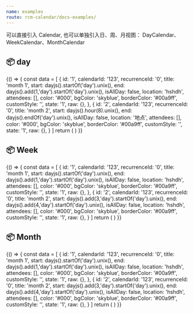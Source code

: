 ```yaml
---
name: examples
route: rcm-calendar/docs-examples/
---
```


可以直接引入 Calendar, 也可以单独引入日、周、月视图： DayCalendar、WeekCalendar、MonthCalendar


## 📦 day

<Playground>
    {() => {
        const data = [
            {
            id: '1',
            calendarId: '123',
            recurrenceId: '0',
            title: 'month 1',
            start: dayjs().startOf('day').unix(),
            end: dayjs().add(1,'day').startOf('day').unix(),
            isAllDay: false,
            location: 'hshdh',
            attendees: [],
            color: '#000',
            bgColor: 'skyblue',
            borderColor: '#00a9ff',
            customStyle: '',
            state: '1',
            raw: {},
            },
            {
            id: '2',
            calendarId: '123',
            recurrenceId: '0',
            title: 'month 2',
            start: dayjs().hour(8).unix(),
            end: dayjs().endOf('day').unix(),
            isAllDay: false,
            location: '地点',
            attendees: [],
            color: '#000',
            bgColor: 'skyblue',
            borderColor: '#00a9ff',
            customStyle: '',
            state: '1',
            raw: {},
            }
        ]
        return (
             <DayCalendar 
                date={dayjs()}
                isWhichHour={"24"}
                schedules={data}
            />
        )
    }}
   
</Playground>

## 📦 Week

<Playground>
    {() => {
        const data = [
            {
            id: '1',
            calendarId: '123',
            recurrenceId: '0',
            title: 'month 1',
            start: dayjs().startOf('day').unix(),
            end: dayjs().add(1,'day').startOf('day').unix(),
            isAllDay: false,
            location: 'hshdh',
            attendees: [],
            color: '#000',
            bgColor: 'skyblue',
            borderColor: '#00a9ff',
            customStyle: '',
            state: '1',
            raw: {},
            },
            {
            id: '2',
            calendarId: '123',
            recurrenceId: '0',
            title: 'month 2',
            start: dayjs().add(3,'day').startOf('day').unix(),
            end: dayjs().add(4,'day').startOf('day').unix(),
            isAllDay: false,
            location: 'hshdh',
            attendees: [],
            color: '#000',
            bgColor: 'skyblue',
            borderColor: '#00a9ff',
            customStyle: '',
            state: '1',
            raw: {},
            }
        ]
        return (
             <Calendar 
                date={dayjs()}
                viewType={'week'}
                isWhichHour={"24"}
                schedules={data}
            />
        )
    }}
   
</Playground>

## 📦 Month

<Playground>
    {() => {
        const data = [
            {
            id: '1',
            calendarId: '123',
            recurrenceId: '0',
            title: 'month 1',
            start: dayjs().startOf('day').unix(),
            end: dayjs().add(1,'day').startOf('day').unix(),
            isAllDay: false,
            location: 'hshdh',
            attendees: [],
            color: '#000',
            bgColor: 'skyblue',
            borderColor: '#00a9ff',
            customStyle: '',
            state: '1',
            raw: {},
            },
            {
            id: '2',
            calendarId: '123',
            recurrenceId: '0',
            title: 'month 2',
            start: dayjs().add(3,'day').startOf('day').unix(),
            end: dayjs().add(4,'day').startOf('day').unix(),
            isAllDay: false,
            location: 'hshdh',
            attendees: [],
            color: '#000',
            bgColor: 'skyblue',
            borderColor: '#00a9ff',
            customStyle: '',
            state: '1',
            raw: {},
            }
        ]
        return (
             <MonthCalendar 
                date={dayjs()}
                viewType={'week'}
                isWhichHour={"24"}
                schedules={data}
                isVisibleSolar2lunar={true}
            />
        )
    }}
   
</Playground>







